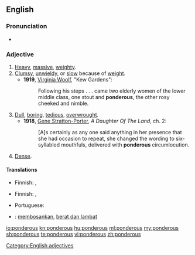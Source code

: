 ==English==

===Pronunciation===
* {{audio|en-us-ponderous.ogg|Audio (US)}}

===Adjective===
{{en-adj}}

# [[heavy|Heavy]], [[massive]], [[weighty]].
# [[clumsy|Clumsy]], [[unwieldy]], or [[slow]] because of [[weight]].
#* '''1919''', [[w:Virginia Woolf|Virginia Woolf]], "Kew Gardens":
#*: Following his steps . . . came two elderly women of the lower middle class, one stout and '''ponderous''', the other rosy cheeked and nimble.
# [[dull|Dull]], [[boring]], [[tedious]], [[overwrought]].
#* '''1918''', [[w:Gene Stratton-Porter|Gene Stratton-Porter]], ''A Daughter Of The Land'', ch. 2:
#*: [A]s certainly as any one said anything in her presence that she had occasion to repeat, she changed the wording to six-syllabled mouthfuls, delivered with '''ponderous''' circumlocution.
# {{obsolete}} [[dense|Dense]].

====Translations====
{{trans-top|clumsy, unwieldy, or slow because of weight}}
* Finnish: {{t-|fi|kömpelö}}, {{t+|fi|raskas}}
{{trans-mid}}
{{trans-bottom}}

{{trans-top|dull or boring}}
* Finnish: {{t+|fi|pitkäpiimäinen}}, {{t-|fi|uuvuttava}}
{{trans-mid}}
* Portuguese: {{t|pt|enfadonho|m}}
{{trans-bottom}}

{{checktrans-top}}
* {{ttbc|Indonesian}}: [[bosan|membosankan]], [[berat dan lambat]]
{{trans-bottom}}

[[Category:English adjectives]]

[[io:ponderous]]
[[kn:ponderous]]
[[hu:ponderous]]
[[ml:ponderous]]
[[my:ponderous]]
[[sh:ponderous]]
[[te:ponderous]]
[[vi:ponderous]]
[[zh:ponderous]]
